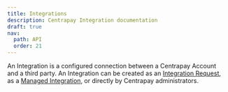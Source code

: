 ```yaml
---
title: Integrations
description: Centrapay Integration documentation
draft: true
nav:
  path: API
  order: 21
---
```


An Integration is a configured connection between a Centrapay Account and a third party. An Integration can be created as an [Integration Request](https://docs.centrapay.com/api/integration-requests), as a [Managed Integration](https://docs.centrapay.com/api/managed-integrations), or directly by Centrapay administrators.

